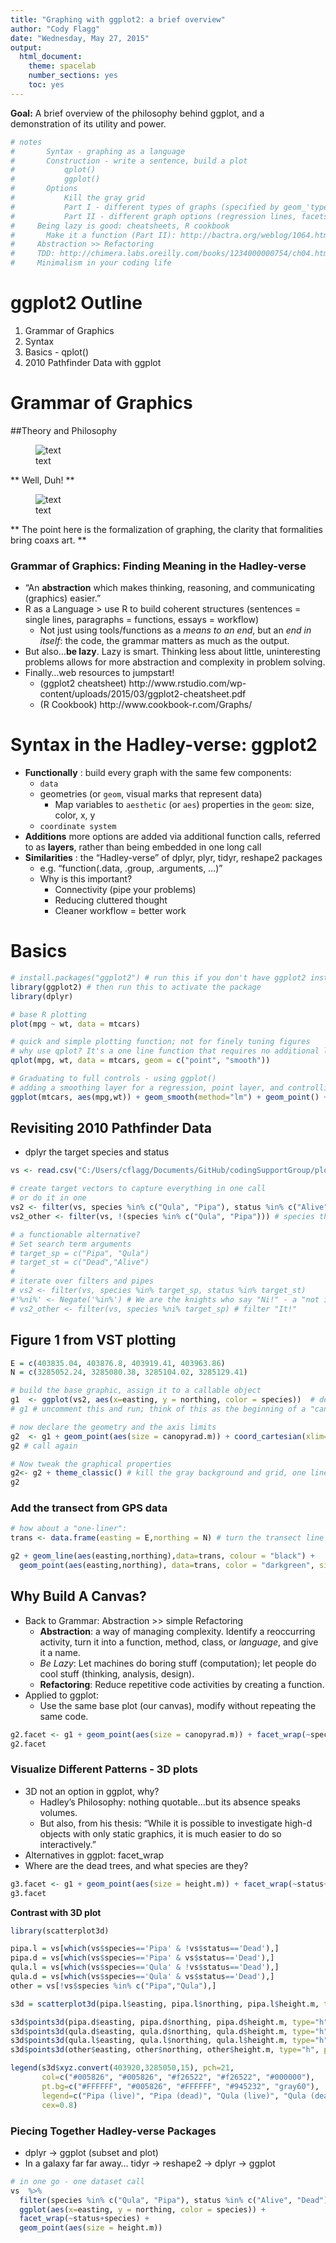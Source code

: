 ```yaml
---
title: "Graphing with ggplot2: a brief overview"
author: "Cody Flagg"
date: "Wednesday, May 27, 2015"
output:
  html_document:
    theme: spacelab
    number_sections: yes
    toc: yes
---
```


**Goal:** A brief overview of the philosophy behind ggplot, and a demonstration of its utility and power. 

```r
# notes
#   	Syntax - graphing as a language
# 		Construction - write a sentence, build a plot
# 			qplot()
# 			ggplot()
# 		Options
# 			Kill the gray grid
# 			Part I - different types of graphs (specified by geom_'type')
# 			Part II - different graph options (regression lines, facets, etc.)
#     Being lazy is good: cheatsheets, R cookbook
# 		Make it a function (Part II): http://bactra.org/weblog/1064.html
#     Abstraction >> Refactoring
#     TDD: http://chimera.labs.oreilly.com/books/1234000000754/ch04.html
#     Minimalism in your coding life

```

# ggplot2 Outline
1. Grammar of Graphics
2. Syntax
3. Basics - qplot()
4. 2010 Pathfinder Data with ggplot

# Grammar of Graphics

##Theory and Philosophy

![text](http://www.science-craft.com/wp-content/uploads/2014/06/ggplot-2.png"Grammar of Graphics")

** Well, Duh! **

![text](http://image.slidesharecdn.com/grammarofgraphicsfinal-120918054625-phpapp01/95/the-grammar-of-graphics-for-isko-uk-72-728.jpg?cb=1347947561 "A graphical object")

** The point here is the formalization of graphing, the clarity that formalities bring coaxs art. ** 

### Grammar of Graphics: Finding Meaning in the Hadley-verse

* "An __abstraction__ which makes thinking, reasoning, and communicating (graphics) easier."
* R as a Language > use R to build coherent structures (sentences = single lines, paragraphs = functions, essays = workflow)
    * Not just using tools/functions as a _means to an end_, but an _end in itself_: the code, the grammar matters as much as the output.   
* But also...__be lazy__. Lazy is smart. Thinking less about little, uninteresting problems allows for more abstraction and complexity in problem solving. 
* Finally...web resources to jumpstart!
    * (ggplot2 cheatsheet) http://www.rstudio.com/wp-content/uploads/2015/03/ggplot2-cheatsheet.pdf
    * (R Cookbook) http://www.cookbook-r.com/Graphs/

# Syntax in the Hadley-verse: ggplot2

* __Functionally__ : build every graph with the same few components:
    * `data`
    * geometries (or `geom`, visual marks that represent data) 
        * Map variables to `aesthetic` (or `aes`) properties in the `geom`: size, color, x, y
    * `coordinate system` 
* __Additions__ more options are added via additional function calls, referred to as __layers__, rather than being embedded in one long call
* __Similarities__ : the "Hadley-verse" of dplyr, plyr, tidyr, reshape2 packages 
    * e.g. "function(.data, .group, .arguments, ...)"
    * Why is this important?
      * Connectivity (pipe your problems)
      * Reducing cluttered thought
      * Cleaner workflow = better work


# Basics

```r
# install.packages("ggplot2") # run this if you don't have ggplot2 installed
library(ggplot2) # then run this to activate the package
library(dplyr)

# base R plotting
plot(mpg ~ wt, data = mtcars)

# quick and simple plotting function; not for finely tuning figures
# why use qplot? It's a one line function that requires no additional layering
qplot(mpg, wt, data = mtcars, geom = c("point", "smooth"))

# Graduating to full controls - using ggplot()
# adding a smoothing layer for a regression, point layer, and controlling the thematic background layer
ggplot(mtcars, aes(mpg,wt)) + geom_smooth(method="lm") + geom_point() + theme_classic()
```

## Revisiting 2010 Pathfinder Data

* dplyr the target species and status

```r
vs <- read.csv("C:/Users/cflagg/Documents/GitHub/codingSupportGroup/plottingAndPublication/inputVstPathfinder2010.csv", header=TRUE)

# create target vectors to capture everything in one call
# or do it in one
vs2 <- filter(vs, species %in% c("Qula", "Pipa"), status %in% c("Alive", "Dead"))
vs2_other <- filter(vs, !(species %in% c("Qula", "Pipa"))) # species that are "not in" list "Qula", "Pipa"

# a functionable alternative?
# Set search term arguments
# target_sp = c("Pipa", "Qula")
# target_st = c("Dead","Alive")
# 
# iterate over filters and pipes
# vs2 <- filter(vs, species %in% target_sp, status %in% target_st)
#'%ni%' <- Negate('%in%') # We are the knights who say "Ni!" - a "not in" logical operator (not a base R function)
# vs2_other <- filter(vs, species %ni% target_sp) # filter "It!"
```

## Figure 1 from VST plotting
```r
E = c(403835.04, 403876.8, 403919.41, 403963.86)
N = c(3285052.24, 3285080.38, 3285104.02, 3285129.41)

# build the base graphic, assign it to a callable object
g1  <- ggplot(vs2, aes(x=easting, y = northing, color = species))  # define the primary elements of your graph
# g1 # uncomment this and run; think of this as the beginning of a "canvas" for later...

# now declare the geometry and the axis limits
g2  <- g1 + geom_point(aes(size = canopyrad.m)) + coord_cartesian(xlim=c(403830,403945), ylim=c(3285045,3285125)) # add new properties to the object
g2 # call again

# Now tweak the graphical properties
g2<- g2 + theme_classic() # kill the gray background and grid, one liner
g2
```


### Add the transect from GPS data

```r
# how about a "one-liner": 
trans <- data.frame(easting = E,northing = N) # turn the transect line into a data frame

g2 + geom_line(aes(easting,northing),data=trans, colour = "black") + 
  geom_point(aes(easting,northing), data=trans, color = "darkgreen", size = 5, shape = 13)# now add it
```


## Why Build A Canvas?

* Back to Grammar: Abstraction >> simple Refactoring
    * __Abstraction__: a way of managing complexity. Identify a reoccurring activity, turn it into a function, method, class, or _language_, and give it a name. 
    * _Be Lazy_: Let machines do boring stuff (computation); let people do cool stuff (thinking, analysis, design).
    * __Refactoring__: Reduce repetitive code activities by creating a function. 
* Applied to ggplot:
    * Use the same base plot (our canvas), modify without repeating the same code. 

```r
g2.facet <- g1 + geom_point(aes(size = canopyrad.m)) + facet_wrap(~species)
g2.facet
```

### Visualize Different Patterns - 3D plots

* 3D not an option in ggplot, why?
    * Hadley's Philosophy: nothing quotable...but its absence speaks volumes. 
    * But also, from his thesis: "While it is possible to investigate high-d objects with only static graphics,     it is much easier to do so interactively."
* Alternatives in ggplot: facet_wrap
* Where are the dead trees, and what species are they?

```r
g3.facet <- g1 + geom_point(aes(size = height.m)) + facet_wrap(~status+species)
g3.facet
```

**Contrast with 3D plot**

```r
library(scatterplot3d)

pipa.l = vs[which(vs$species=='Pipa' & !vs$status=='Dead'),]
pipa.d = vs[which(vs$species=='Pipa' & vs$status=='Dead'),]
qula.l = vs[which(vs$species=='Qula' & !vs$status=='Dead'),]
qula.d = vs[which(vs$species=='Qula' & vs$status=='Dead'),]
other = vs[!vs$species %in% c("Pipa","Qula"),]

s3d = scatterplot3d(pipa.l$easting, pipa.l$northing, pipa.l$height.m, type="h", main="Tree and shrub height within OSBS Tower airshed", xlab="Easting (m)", ylab="Northing (m)", zlab="Tree height (m)", pch=21, color="#005826", box=F, angle=70, scale.y=2.3, xlim=c(403830,403950), ylim=c(3285040,3285120))

s3d$points3d(pipa.d$easting, pipa.d$northing, pipa.d$height.m, type="h", pch=19, col="#41614F")
s3d$points3d(qula.d$easting, qula.d$northing, qula.d$height.m, type="h", pch=19, col="#945232")
s3d$points3d(qula.l$easting, qula.l$northing, qula.l$height.m, type="h", pch=21, col="#f26522")
s3d$points3d(other$easting, other$northing, other$height.m, type="h", pch=19)

legend(s3d$xyz.convert(403920,3285050,15), pch=21, 
       col=c("#005826", "#005826", "#f26522", "#f26522", "#000000"),
       pt.bg=c("#FFFFFF", "#005826", "#FFFFFF", "#945232", "gray60"),
       legend=c("Pipa (live)", "Pipa (dead)", "Qula (live)", "Qula (dead)", "Other"),
       cex=0.8)

```

### Piecing Together Hadley-verse Packages

* dplyr -> ggplot (subset and plot)
* In a galaxy far far away... tidyr -> reshape2 -> dplyr -> ggplot

```r
# in one go - one dataset call
vs  %>% 
  filter(species %in% c("Qula", "Pipa"), status %in% c("Alive", "Dead"))  %>% 
  ggplot(aes(x=easting, y = northing, color = species)) + 
  facet_wrap(~status+species) + 
  geom_point(aes(size = height.m))
```

